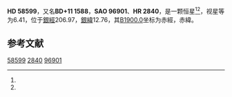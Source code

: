 {{Starbox begin
| name = HD 58599
}}
{{Starbox observe
| epoch = [[J2000.0|J2000.0]]
| constell = {{星座名待查}}<ref name=SIMBAD>{{cite web
 | url=http://simbad.u-strasbg.fr/simbad/sim-id?Ident=HR+2840
 | title=Pulsating variable Star
 | publisher=Centre de Données astronomiques de Strasbourg
 | work=SIMBAD
 | accessdate=2012-07-13
 | archive-date=2016-03-17
 | archive-url=https://web.archive.org/web/20160317084804/http://simbad.u-strasbg.fr/simbad/sim-id?Ident=HR+2840
 | dead-url=no
 }}</ref><ref name=DATA>{{cite web
 | url=http://vizier.u-strasbg.fr/viz-bin/VizieR-5?-out.add=.&-source=5050&-corr=PK=HR&-out.max=9999&HR=2840
 | title=VizieR Detailed Page
 | accessdate=2012-07-13
 | archive-date=2016-03-05
 | archive-url=https://web.archive.org/web/20160305013558/http://vizier.u-strasbg.fr/viz-bin/VizieR-5?-out.add=.&-source=5050&-corr=PK=HR&-out.max=9999&HR=2840
 | dead-url=no
 }}</ref>
| 星官 = 
| ra = {{RA|7|26|41.3}}<ref name=SIMBAD /><ref name=DATA />
| dec = {{DEC|+11|0|33}}<ref name=SIMBAD /><ref name=DATA />
| appmag_v = 6.41<ref name=SIMBAD /><ref name=DATA />
}}
{{Starbox character
| class = B6IV<ref name=SIMBAD /><ref name=DATA />
| b-v = -0.13<ref name=SIMBAD /><ref name=DATA />
| u-b = -0.46<ref name=SIMBAD /><ref name=DATA />
| r-i = <ref name=SIMBAD /><ref name=DATA />
| variable = 
}}
{{Starbox astrometry
| radial_v = -0.46
| prop_mo_ra = 29
| parallax = 
| p_error = 
}}
{{Starbox catalog
| names =BD+11 1588，[[SAO星表|SAO]] 96901，[[HD星表|HD]] 58599，[[HR星表|HR]] 2840}}
{{Starbox reference |Simbad=HR+2840}}
{{Starbox end}}

'''HD 58599'''，又名'''BD+11 1588'''，'''SAO 96901'''、'''HR 2840'''，是一颗恒星<ref name=SIMBAD /><ref name=DATA />，视星等为6.41，位于[[銀道座標系|銀經]]206.97，[[銀道座標系|銀緯]]12.76，其[[B1900.0|B1900.0]]坐标为赤經{{RA|7|21|9.4}}，赤緯{{DEC|+11|12.76|31}}。

== 参考文献 ==
{{reflist}}

{{star-stub}}

[[Category:HD和HDE天體|58599]]
[[Category:HR天體|2840]]
[[Category:SAO天體|96901]]